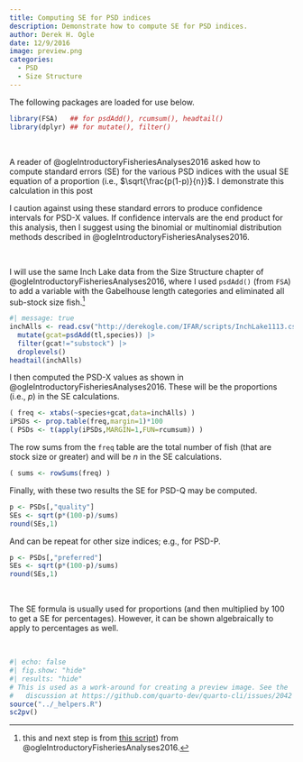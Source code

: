 ```yaml
---
title: Computing SE for PSD indices
description: Demonstrate how to compute SE for PSD indices.
author: Derek H. Ogle
date: 12/9/2016
image: preview.png
categories:
  - PSD
  - Size Structure
---
```


:::{.callout-note}
The following packages are loaded for use below.
:::

```r
library(FSA)   ## for psdAdd(), rcumsum(), headtail() 
library(dplyr) ## for mutate(), filter()
```

&nbsp;

A reader of @ogleIntroductoryFisheriesAnalyses2016 asked how to compute standard errors (SE) for the various PSD indices with the usual SE equation of a proportion (i.e., $\sqrt{\frac{p(1-p)}{n}}$. I demonstrate this calculation in this post

:::{.callout-warning}
I caution against using these standard errors to produce confidence intervals for PSD-X values. If confidence intervals are the end product for this analysis, then I suggest using the binomial or multinomial distribution methods described in @ogleIntroductoryFisheriesAnalyses2016.
:::

&nbsp;

I will use the same Inch Lake data from the Size Structure chapter of @ogleIntroductoryFisheriesAnalyses2016, where I used `psdAdd()` (from `FSA`) to add a variable with the Gabelhouse length categories and eliminated all sub-stock size fish.^[this and next step is from [this script](http://derekogle.com/IFAR/scripts/SizeStructure.R)) from @ogleIntroductoryFisheriesAnalyses2016.]

```r
#| message: true
inchAlls <- read.csv("http://derekogle.com/IFAR/scripts/InchLake1113.csv") |>
  mutate(gcat=psdAdd(tl,species)) |>
  filter(gcat!="substock") |>
  droplevels()
headtail(inchAlls)
```

I then computed the PSD-X values as shown in @ogleIntroductoryFisheriesAnalyses2016. These will be the proportions (i.e., $p$) in the SE calculations.

```r
( freq <- xtabs(~species+gcat,data=inchAlls) )
iPSDs <- prop.table(freq,margin=1)*100
( PSDs <- t(apply(iPSDs,MARGIN=1,FUN=rcumsum)) )
```

The row sums from the `freq` table are the total number of fish (that are stock size or greater) and will be $n$ in the SE calculations.

```r
( sums <- rowSums(freq) )
```

Finally, with these two results the SE for PSD-Q may be computed.
```r
p <- PSDs[,"quality"]
SEs <- sqrt(p*(100-p)/sums)
round(SEs,1)
```

And can be repeat for other size indices; e.g., for PSD-P.
```r
p <- PSDs[,"preferred"]
SEs <- sqrt(p*(100-p)/sums)
round(SEs,1)
```

&nbsp;

:::{.callout-note}
The SE formula is usually used for proportions (and then multiplied by 100 to get a SE for percentages). However, it can be shown algebraically to apply to percentages as well.
:::

&nbsp;

```r
#| echo: false
#| fig.show: "hide"
#| results: "hide"
# This is used as a work-around for creating a preview image. See the
#   discussion at https://github.com/quarto-dev/quarto-cli/issues/2042
source("../_helpers.R")
sc2pv()
```
